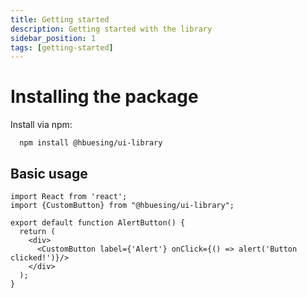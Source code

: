```yaml
---
title: Getting started
description: Getting started with the library
sidebar_position: 1
tags: [getting-started]
---
```


# Installing the package

Install via npm:

```npm
  npm install @hbuesing/ui-library
```

## Basic usage
```tsx
import React from 'react';
import {CustomButton} from "@hbuesing/ui-library";

export default function AlertButton() {
  return (
    <div>
      <CustomButton label={'Alert'} onClick={() => alert('Button clicked!')}/>
    </div>
  );
}
```